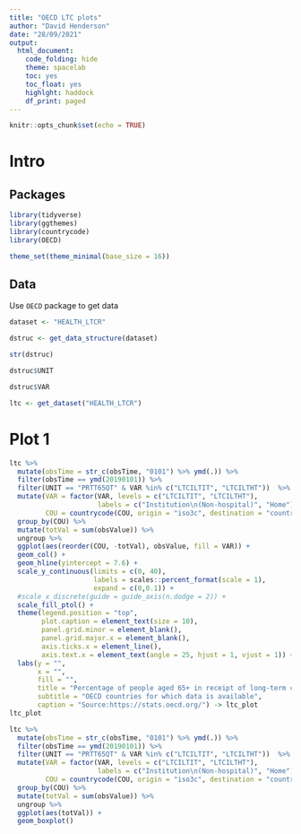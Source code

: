 ```yaml
---
title: "OECD LTC plots"
author: "David Henderson"
date: "28/09/2021"
output: 
  html_document:
    code_folding: hide
    theme: spacelab
    toc: yes
    toc_float: yes
    highlght: haddock
    df_print: paged
---
```


```r
knitr::opts_chunk$set(echo = TRUE)
```

# Intro

## Packages

```r
library(tidyverse)
library(ggthemes)
library(countrycode)
library(OECD)

theme_set(theme_minimal(base_size = 16))
```

## Data

Use `OECD` package to get data

```r
dataset <- "HEALTH_LTCR"

dstruc <- get_data_structure(dataset)

str(dstruc)
```

```r
dstruc$UNIT
```
```r
dstruc$VAR
```


```r
ltc <- get_dataset("HEALTH_LTCR")
```

# Plot 1

```r
ltc %>%
  mutate(obsTime = str_c(obsTime, "0101") %>% ymd(.)) %>% 
  filter(obsTime == ymd(20190101)) %>% 
  filter(UNIT == "PRTT65QT" & VAR %in% c("LTCILTIT", "LTCILTHT"))  %>% 
  mutate(VAR = factor(VAR, levels = c("LTCILTIT", "LTCILTHT"),
                      labels = c("Institution\n(Non-hospital)", "Home")),
         COU = countrycode(COU, origin = "iso3c", destination = "country.name")) %>% 
  group_by(COU) %>% 
  mutate(totVal = sum(obsValue)) %>% 
  ungroup %>% 
  ggplot(aes(reorder(COU, -totVal), obsValue, fill = VAR)) +
  geom_col() +
  geom_hline(yintercept = 7.6) +
  scale_y_continuous(limits = c(0, 40),
                     labels = scales::percent_format(scale = 1),
                     expand = c(0,0.1)) +
  #scale_x_discrete(guide = guide_axis(n.dodge = 2)) +
  scale_fill_ptol() +
  theme(legend.position = "top",
        plot.caption = element_text(size = 10), 
        panel.grid.minor = element_blank(),
        panel.grid.major.x = element_blank(),
        axis.ticks.x = element_line(),
        axis.text.x = element_text(angle = 25, hjust = 1, vjust = 1)) +
  labs(y = "",
       x = "",
       fill = "",
       title = "Percentage of people aged 65+ in receipt of long-term care, 2019",
       subtitle = "OECD countries for which data is available",
       caption = "Source:https://stats.oecd.org/") -> ltc_plot
ltc_plot
```

```r
ltc %>%
  mutate(obsTime = str_c(obsTime, "0101") %>% ymd(.)) %>% 
  filter(obsTime == ymd(20190101)) %>% 
  filter(UNIT == "PRTT65QT" & VAR %in% c("LTCILTIT", "LTCILTHT"))  %>% 
  mutate(VAR = factor(VAR, levels = c("LTCILTIT", "LTCILTHT"),
                      labels = c("Institution\n(Non-hospital)", "Home")),
         COU = countrycode(COU, origin = "iso3c", destination = "country.name")) %>% 
  group_by(COU) %>% 
  mutate(totVal = sum(obsValue)) %>% 
  ungroup %>% 
  ggplot(aes(totVal)) +
  geom_boxplot()
```


